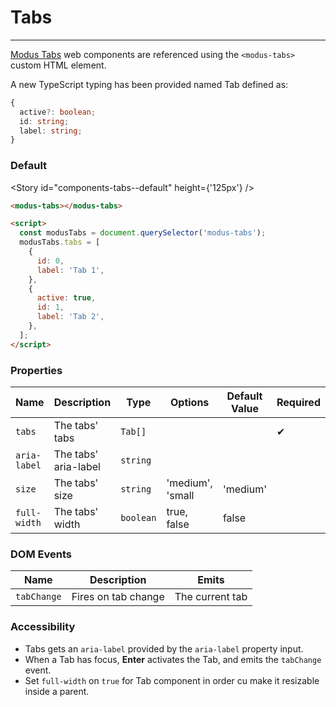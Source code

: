
# Tabs

---

[Modus Tabs](https://modus.trimble.com/components/tabs/) web components are referenced using the `<modus-tabs>` custom HTML element.

A new TypeScript typing has been provided named Tab defined as:

```ts
{
  active?: boolean;
  id: string;
  label: string;
}
```

### Default

<Story id="components-tabs--default" height={'125px'} />

```html
<modus-tabs></modus-tabs>

<script>
  const modusTabs = document.querySelector('modus-tabs');
  modusTabs.tabs = [
    {
      id: 0,
      label: 'Tab 1',
    },
    {
      active: true,
      id: 1,
      label: 'Tab 2',
    },
  ];
</script>
```

### Properties

| Name         | Description          | Type     | Options          | Default Value | Required |
| ------------ | -------------------- | -------- | ---------------- | ------------- | -------- |
| `tabs`       | The tabs' tabs       | `Tab[]`  |                  |               | ✔        |
| `aria-label` | The tabs' aria-label | `string` |                  |               |          |
| `size`       | The tabs' size       | `string` | 'medium', 'small | 'medium'      |          |
| `full-width` | The tabs' width      | `boolean`|  true, false     |  false        |          |

### DOM Events

| Name        | Description         | Emits           |
| ----------- | ------------------- | --------------- |
| `tabChange` | Fires on tab change | The current tab |

### Accessibility

- Tabs gets an `aria-label` provided by the `aria-label` property input.
- When a Tab has focus, **Enter** activates the Tab, and emits the `tabChange` event.
- Set `full-width` on `true` for Tab component in order cu make it resizable inside a parent. 